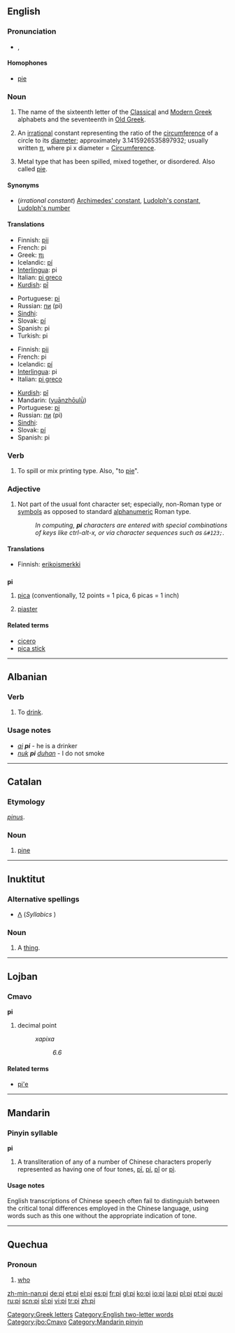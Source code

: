 {{see|pI|pī|pí|pǐ|pì}}
{{letter_disp2|omicron|[[image:Greek_uc_pi.png|41px]][[image:Greek_lc_pi.png|30px]] |rho|πι|Π|π}}
==English==

===Pronunciation===
*{{IPA|/paɪ/}}, {{SAMPA|/paI/}}
*:{{rhymes|aɪ}}

====Homophones====
*[[pie]]

===Noun===
{{en-noun}}

# The name of the sixteenth letter of the [[Classical Greek|Classical]] and [[Modern Greek]] alphabets and the seventeenth in [[Old Greek]].
# {{mathematics}} An [[irrational]] constant representing the ratio of the [[circumference]] of a circle to its [[diameter]]; approximately 3.1415926535897932; usually written [[π]], where pi x diameter = [[Circumference]].
# {{context|typesetting}} Metal type that has been spilled, mixed together, or disordered. Also called [[pie]].

====Synonyms====
*(''irrational constant'') [[Archimedes' constant]], [[Ludolph's constant]], [[Ludolph's number]]

====Translations====
{{trans-top|letter of Greek alphabet}}
*Finnish: [[pii]]
*French: pi {{m}}
*Greek: [[πι]] {{n}}
*Icelandic: [[pí]] {{n}}
*[[Interlingua]]: pi
*Italian: [[pi greco]] {{m}}
*[[Kurdish]]: [[pî]] {{f}}
{{trans-mid}}
*Portuguese: [[pi#Portuguese|pi]] {{m}}
*Russian: [[пи]] (pi)
*[[Sindhi]]: {{SDchar|[[پاءِ]]}}
*Slovak: [[pí]]
*Spanish: pi {{f}}
*Turkish: pi
{{trans-bottom}}

{{trans-top|irrational mathematical constant}}
*Finnish: [[pii]]
*French: pi {{m}}
*Icelandic: [[pí]] {{n}}
*[[Interlingua]]: pi
*Italian: [[pi greco]] {{m}}
{{trans-mid}}
*[[Kurdish]]: [[pî]] {{f}}
*Mandarin: {{zh-ts|圓周率|圆周率}} ([[yuānzhōulǜ]])
*Portuguese: [[pi#Portuguese|pi]] {{m}}
*Russian: [[пи]] (pi)
*[[Sindhi]]: {{SDchar|[[پاءِ]]}}
*Slovak: [[pí]]
*Spanish: pi {{f}}
{{trans-bottom}}

{{trans-top|metal type that has been spilled}}
{{trans-mid}}
{{trans-bottom}}

===Verb===
{{en-verb|pies|piing|pied}}

# {{context|typesetting}} To spill or mix printing type. Also, "to [[pie]]".

===Adjective===
{{en-adj|-}}

# {{context|typesetting}} Not part of the usual font character set; especially, non-Roman type or [[symbol]]s as opposed to standard [[alphanumeric]] Roman type.
#: ''In computing, '''pi''' characters are entered with special combinations of keys like ctrl-alt-x, or via character sequences such as <tt>&amp;#123;</tt>.''

====Translations====
{{trans-top|not part of the usual font}}
*Finnish: [[erikois-|erikoismerkki]]
{{trans-mid}}
{{trans-bottom}}

==={{abbreviation}}===
'''pi'''

# {{context|typesetting}} [[pica]] (conventionally, 12 points = 1 pica, 6 picas = 1 inch)
# [[piaster]]

====Related terms====
*[[cicero]]
*[[pica stick]]

[[Category:Greek letters]]
[[Category:English two-letter words]]

----

==Albanian==

===Verb===
{{infl|sq|verb}}

# To [[drink]].

===Usage notes===
* ''[[ai]] '''pi''''' - he is a drinker
* ''[[nuk]] '''pi''' [[duhan]]'' - I do not smoke

----

==Catalan==

===Etymology===
{{L.|ca}} ''[[pinus]]''.

===Noun===
{{infl|ca|noun}}

# [[pine]]

----

==Inuktitut==

===Alternative spellings===
*[[ᐱ]] (''Syllabics'' )

===Noun===
{{infl|iu|noun}}

# A [[thing]].

----

==Lojban==

===Cmavo===
'''pi'''

# decimal point
#:''xapixa''
#::''6.6''

====Related terms====
* [[pi'e]]

[[Category:jbo:Cmavo]]

----

==Mandarin==

===Pinyin syllable===
'''pi'''

# A transliteration of any of a number of Chinese characters properly represented as having one of four tones, [[pī]], [[pí]], [[pǐ]] or [[pì]].

====Usage notes====
English transcriptions of Chinese speech often fail to distinguish between the critical tonal differences employed in the Chinese language, using words such as this one without the appropriate indication of tone.

[[Category:Mandarin pinyin]]

----

==Quechua==

===Pronoun===
{{infl|qu|pronoun}}

# [[who]]

[[zh-min-nan:pi]]
[[de:pi]]
[[et:pi]]
[[el:pi]]
[[es:pi]]
[[fr:pi]]
[[gl:pi]]
[[ko:pi]]
[[io:pi]]
[[la:pi]]
[[pl:pi]]
[[pt:pi]]
[[qu:pi]]
[[ru:pi]]
[[scn:pi]]
[[sl:pi]]
[[vi:pi]]
[[tr:pi]]
[[zh:pi]]